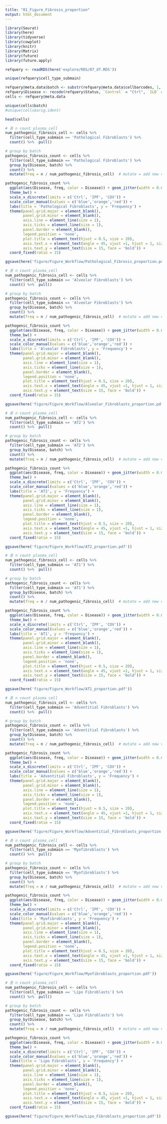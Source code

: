 ```yaml
---
title: "01_Figure_Fibrosis_proportion"
output: html_document
---
```


```r
library(Seurat)
library(here)
library(tidyverse)
library(cowplot)
library(knitr)
library(Matrix)
library(future)
library(future.apply)
```

```r
refquery <- readRDS(here('explore/RDS/07_df.RDS'))
```

```r
unique(refquery$cell_type_submain)
```

```r
refquery@meta.data$batch <- substr(refquery@meta.data$cellbarcodes, 1, 6)
refquery$Disease <- recode(refquery$Status, `Control` = "Ctrl", `ILD` = "IPF", COVID = "COV")
cells <- refquery@meta.data
```

```r
unique(cells$batch)
#unique(cells$orig.ident)

head(cells)
```


```r
# 총 n count plasma_cell 
num_pathogenic_fibrosis_cell <- cells %>% 
  filter(cell_type_submain == 'Pathological Fibroblasts') %>% 
  count() %>%  pull()

# group by batch 
pathogenic_fibrosis_count <- cells %>% 
  filter(cell_type_submain == 'Pathological Fibroblasts') %>% 
  group_by(Disease, batch) %>% 
  count() %>% 
  mutate(freq = n / num_pathogenic_fibrosis_cell)  # mutate = add new variable function 

pathogenic_fibrosis_count %>% 
  ggplot(aes(Disease, freq, color = Disease)) + geom_jitter(width = 0.05) + ylim(0, 0.4) + 
  theme_bw() + 
  scale_x_discrete(limits = c('Ctrl', 'IPF', 'COV')) + 
  scale_color_manual(values = c('blue','orange','red')) + 
  labs(title = 'Pathological Fibroblasts', y = 'Frequency') + 
  theme(panel.grid.major = element_blank(),
        panel.grid.minor = element_blank(),
        axis.line = element_line(size = 1),
        axis.ticks = element_line(size = 1),
        panel.border = element_blank(),
        legend.position = 'none',
        plot.title = element_text(hjust = 0.5, size = 20),
        axis.text.x = element_text(angle = 45, vjust =1, hjust = 1, size = 15, face = 'bold'),
        axis.text.y = element_text(size = 15, face = 'bold')) + 
  coord_fixed(ratio = 15)

ggsave(here('figure/Figure_Workflow/Pathological_Fibrosis_proportion.pdf')) 
```

```r
# 총 n count plasma_cell 
num_pathogenic_fibrosis_cell <- cells %>% 
  filter(cell_type_submain == 'Alveolar Fibroblasts') %>% 
  count() %>%  pull()

# group by batch 
pathogenic_fibrosis_count <- cells %>% 
  filter(cell_type_submain == 'Alveolar Fibroblasts') %>% 
  group_by(Disease, batch) %>% 
  count() %>% 
  mutate(freq = n / num_pathogenic_fibrosis_cell)  # mutate = add new variable function 

pathogenic_fibrosis_count %>% 
  ggplot(aes(Disease, freq, color = Disease)) + geom_jitter(width = 0.05) + ylim(0, 0.4) + 
  theme_bw() + 
  scale_x_discrete(limits = c('Ctrl', 'IPF', 'COV')) + 
  scale_color_manual(values = c('blue','orange','red')) + 
  labs(title = 'Alveolar Fibroblasts', y = 'Frequency') + 
  theme(panel.grid.major = element_blank(),
        panel.grid.minor = element_blank(),
        axis.line = element_line(size = 1),
        axis.ticks = element_line(size = 1),
        panel.border = element_blank(),
        legend.position = 'none',
        plot.title = element_text(hjust = 0.5, size = 20),
        axis.text.x = element_text(angle = 45, vjust =1, hjust = 1, size = 15, face = 'bold'),
        axis.text.y = element_text(size = 15, face = 'bold')) + 
  coord_fixed(ratio = 15)

ggsave(here('figure/Figure_Workflow/Alveolar_Fibroblasts_proportion.pdf')) 
```

```r
# 총 n count plasma_cell 
num_pathogenic_fibrosis_cell <- cells %>% 
  filter(cell_type_submain == 'AT2') %>% 
  count() %>%  pull()

# group by batch 
pathogenic_fibrosis_count <- cells %>% 
  filter(cell_type_submain == 'AT2') %>% 
  group_by(Disease, batch) %>% 
  count() %>% 
  mutate(freq = n / num_pathogenic_fibrosis_cell)  # mutate = add new variable function 

pathogenic_fibrosis_count %>% 
  ggplot(aes(Disease, freq, color = Disease)) + geom_jitter(width = 0.05) + ylim(0, 0.4) + 
  theme_bw() + 
  scale_x_discrete(limits = c('Ctrl', 'IPF', 'COV')) + 
  scale_color_manual(values = c('blue','orange','red')) + 
  labs(title = 'AT2', y = 'Frequency') + 
  theme(panel.grid.major = element_blank(),
        panel.grid.minor = element_blank(),
        axis.line = element_line(size = 1),
        axis.ticks = element_line(size = 1),
        panel.border = element_blank(),
        legend.position = 'none',
        plot.title = element_text(hjust = 0.5, size = 20),
        axis.text.x = element_text(angle = 45, vjust =1, hjust = 1, size = 15, face = 'bold'),
        axis.text.y = element_text(size = 15, face = 'bold')) + 
  coord_fixed(ratio = 15)

ggsave(here('figure/Figure_Workflow/AT2_proportion.pdf')) 
```

```r
# 총 n count plasma_cell 
num_pathogenic_fibrosis_cell <- cells %>% 
  filter(cell_type_submain == 'AT1') %>% 
  count() %>%  pull()

# group by batch 
pathogenic_fibrosis_count <- cells %>% 
  filter(cell_type_submain == 'AT1') %>% 
  group_by(Disease, batch) %>% 
  count() %>% 
  mutate(freq = n / num_pathogenic_fibrosis_cell)  # mutate = add new variable function 

pathogenic_fibrosis_count %>% 
  ggplot(aes(Disease, freq, color = Disease)) + geom_jitter(width = 0.05) + ylim(0, 0.4) + 
  theme_bw() + 
  scale_x_discrete(limits = c('Ctrl', 'IPF', 'COV')) + 
  scale_color_manual(values = c('blue','orange','red')) + 
  labs(title = 'AT1', y = 'Frequency') + 
  theme(panel.grid.major = element_blank(),
        panel.grid.minor = element_blank(),
        axis.line = element_line(size = 1),
        axis.ticks = element_line(size = 1),
        panel.border = element_blank(),
        legend.position = 'none',
        plot.title = element_text(hjust = 0.5, size = 20),
        axis.text.x = element_text(angle = 45, vjust =1, hjust = 1, size = 15, face = 'bold'),
        axis.text.y = element_text(size = 15, face = 'bold')) + 
  coord_fixed(ratio = 15)

ggsave(here('figure/Figure_Workflow/AT1_proportion.pdf')) 
```

```r
# 총 n count plasma_cell 
num_pathogenic_fibrosis_cell <- cells %>% 
  filter(cell_type_submain == 'Adventitial Fibroblasts') %>% 
  count() %>%  pull()

# group by batch 
pathogenic_fibrosis_count <- cells %>% 
  filter(cell_type_submain == 'Adventitial Fibroblasts') %>% 
  group_by(Disease, batch) %>% 
  count() %>% 
  mutate(freq = n / num_pathogenic_fibrosis_cell)  # mutate = add new variable function 

pathogenic_fibrosis_count %>% 
  ggplot(aes(Disease, freq, color = Disease)) + geom_jitter(width = 0.05) + ylim(0, 0.4) + 
  theme_bw() + 
  scale_x_discrete(limits = c('Ctrl', 'IPF', 'COV')) + 
  scale_color_manual(values = c('blue','orange','red')) + 
  labs(title = 'Adventitial Fibroblasts', y = 'Frequency') + 
  theme(panel.grid.major = element_blank(),
        panel.grid.minor = element_blank(),
        axis.line = element_line(size = 1),
        axis.ticks = element_line(size = 1),
        panel.border = element_blank(),
        legend.position = 'none',
        plot.title = element_text(hjust = 0.5, size = 20),
        axis.text.x = element_text(angle = 45, vjust =1, hjust = 1, size = 15, face = 'bold'),
        axis.text.y = element_text(size = 15, face = 'bold')) + 
  coord_fixed(ratio = 15)

ggsave(here('figure/Figure_Workflow/Adventitial_Fibroblasts_proportion.pdf')) 
```

```r
# 총 n count plasma_cell 
num_pathogenic_fibrosis_cell <- cells %>% 
  filter(cell_type_submain == 'Myofibroblasts') %>% 
  count() %>%  pull()

# group by batch 
pathogenic_fibrosis_count <- cells %>% 
  filter(cell_type_submain == 'Myofibroblasts') %>% 
  group_by(Disease, batch) %>% 
  count() %>% 
  mutate(freq = n / num_pathogenic_fibrosis_cell)  # mutate = add new variable function 

pathogenic_fibrosis_count %>% 
  ggplot(aes(Disease, freq, color = Disease)) + geom_jitter(width = 0.05) + ylim(0, 0.4) + 
  theme_bw() + 
  scale_x_discrete(limits = c('Ctrl', 'IPF', 'COV')) + 
  scale_color_manual(values = c('blue','orange','red')) + 
  labs(title = 'Myofibroblasts', y = 'Frequency') + 
  theme(panel.grid.major = element_blank(),
        panel.grid.minor = element_blank(),
        axis.line = element_line(size = 1),
        axis.ticks = element_line(size = 1),
        panel.border = element_blank(),
        legend.position = 'none',
        plot.title = element_text(hjust = 0.5, size = 20),
        axis.text.x = element_text(angle = 45, vjust =1, hjust = 1, size = 15, face = 'bold'),
        axis.text.y = element_text(size = 15, face = 'bold')) + 
  coord_fixed(ratio = 15)

ggsave(here('figure/Figure_Workflow/Myofibroblasts_proportion.pdf')) 
```

```r
# 총 n count plasma_cell 
num_pathogenic_fibrosis_cell <- cells %>% 
  filter(cell_type_submain == 'Lipo Fibroblasts') %>% 
  count() %>%  pull()

# group by batch 
pathogenic_fibrosis_count <- cells %>% 
  filter(cell_type_submain == 'Lipo Fibroblasts') %>% 
  group_by(Disease, batch) %>% 
  count() %>% 
  mutate(freq = n / num_pathogenic_fibrosis_cell)  # mutate = add new variable function 

pathogenic_fibrosis_count %>% 
  ggplot(aes(Disease, freq, color = Disease)) + geom_jitter(width = 0.05) + ylim(0, 0.4) + 
  theme_bw() + 
  scale_x_discrete(limits = c('Ctrl', 'IPF', 'COV')) + 
  scale_color_manual(values = c('blue','orange','red')) + 
  labs(title = 'Lipo Fibroblasts', y = 'Frequency') + 
  theme(panel.grid.major = element_blank(),
        panel.grid.minor = element_blank(),
        axis.line = element_line(size = 1),
        axis.ticks = element_line(size = 1),
        panel.border = element_blank(),
        legend.position = 'none',
        plot.title = element_text(hjust = 0.5, size = 20),
        axis.text.x = element_text(angle = 45, vjust =1, hjust = 1, size = 15, face = 'bold'),
        axis.text.y = element_text(size = 15, face = 'bold')) + 
  coord_fixed(ratio = 15)

ggsave(here('figure/Figure_Workflow/Lipo_Fibroblasts_proportion.pdf')) 
```
